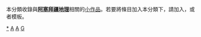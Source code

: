 {{Catnav|頁面分類|地理|地理小作品|亚洲地理小作品}}
{{Catnav|頁面分類|地理|地理小作品|歐洲地理小作品}}
{{Catnav|頁面分類|地理|各大洲地理|亚洲地理|亚洲地理小作品}}
{{Catnav|頁面分類|地理|各大洲地理|欧洲地理|歐洲地理小作品}}
{{Catnav|頁面分類|地理|各國地理|阿塞拜疆地理}}
{{Catnav|頁面分類|各種主題的頁面分類|按國家分類|各國地理|阿塞拜疆地理}}
{{hidden category}}
{{WPSS-cat}}
本分類收錄與'''[[阿塞拜疆地理|阿塞拜疆地理]]'''相關的[[Wikipedia:小作品|小作品]]。若要將條目加入本分類下，請加入'''{{tl|Azerbaijan-geo-stub}}'''，或者'''{{tl|阿塞拜疆地理小作品}}'''模板。

[[Category:阿塞拜疆地理|*]]
[[Category:亚洲地理小作品|A]]
[[Category:欧洲地理小作品|A]]
[[Category:阿塞拜疆小作品|G]]
